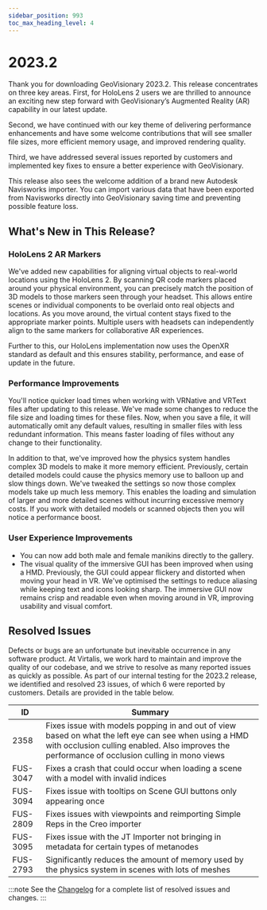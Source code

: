 ```yaml
---
sidebar_position: 993
toc_max_heading_level: 4
---
```


# 2023.2

Thank you for downloading GeoVisionary 2023.2. This release concentrates on three key areas. First, for HoloLens 2 users we are thrilled to announce an exciting new step forward with GeoVisionary’s Augmented Reality (AR) capability in our latest update. 

Second, we have continued with our key theme of delivering performance enhancements and have some welcome contributions that will see smaller file sizes, more efficient memory usage, and improved rendering quality. 

Third, we have addressed several issues reported by customers and implemented key fixes to ensure a better experience with GeoVisionary. 

This release also sees the welcome addition of a brand new Autodesk Navisworks importer. You can import various data that have been exported from Navisworks directly into GeoVisionary saving time and preventing possible feature loss. 

## What's New in This Release?

### HoloLens 2 AR Markers

We've added new capabilities for aligning virtual objects to real-world locations using the HoloLens 2. By scanning QR code markers placed around your physical environment, you can precisely match the position of 3D models to those markers seen through your headset. This allows entire scenes or individual components to be overlaid onto real objects and locations. As you move around, the virtual content stays fixed to the appropriate marker points. Multiple users with headsets can independently align to the same markers for collaborative AR experiences. 

Further to this, our HoloLens implementation now uses the OpenXR standard as default and this ensures stability, performance, and ease of update in the future. 

### Performance Improvements

You'll notice quicker load times when working with VRNative and VRText files after updating to this release. We've made some changes to reduce the file size and loading times for these files. Now, when you save a file, it will automatically omit any default values, resulting in smaller files with less redundant information. This means faster loading of files without any change to their functionality. 

In addition to that, we've improved how the physics system handles complex 3D models to make it more memory efficient. Previously, certain detailed models could cause the physics memory use to balloon up and slow things down. We've tweaked the settings so now those complex models take up much less memory. This enables the loading and simulation of larger and more detailed scenes without incurring excessive memory costs. If you work with detailed models or scanned objects then you will notice a performance boost. 

### User Experience Improvements

- You can now add both male and female manikins directly to the gallery.
- The visual quality of the immersive GUI has been improved when using a HMD. Previously, the GUI could appear flickery and distorted when moving your head in VR. We've optimised the settings to reduce aliasing while keeping text and icons looking sharp. The immersive GUI now remains crisp and readable even when moving around in VR, improving usability and visual comfort. 

## Resolved Issues

Defects or bugs are an unfortunate but inevitable occurrence in any software product. At Virtalis, we work hard to maintain and improve the quality of our codebase, and we strive to resolve as many reported issues as quickly as possible. As part of our internal testing for the 2023.2 release, we identified and resolved 23 issues, of which 6 were reported by customers. Details are provided in the table below.

| ID | Summary |
|---|---|
| 2358 | Fixes issue with models popping in and out of view based on what the left eye can see when using a HMD with occlusion culling enabled. Also improves the performance of occlusion culling in mono views |
| FUS-3047 | Fixes a crash that could occur when loading a scene with a model with invalid indices |
| FUS-3094 | Fixes issue with tooltips on Scene GUI buttons only appearing once |
| FUS-2809 | Fixes issues with viewpoints and reimporting Simple Reps in the Creo importer |
| FUS-3095 | Fixes issue with the JT Importer not bringing in metadata for certain types of metanodes |
| FUS-2793 | Significantly reduces the amount of memory used by the physics system in scenes with lots of meshes |

:::note
See the [Changelog](../../changelogs/geovisionary#20232) for a complete list of resolved issues and changes.
:::
